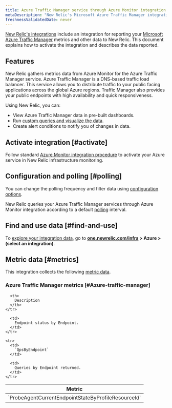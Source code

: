 ```yaml
---
title: Azure Traffic Manager service through Azure Monitor integration
metaDescription: "New Relic's Microsoft Azure Traffic Manager integration: what data it reports and how to enable it."
freshnessValidatedDate: never
---
```


[New Relic's integrations](/docs/infrastructure/integrations-getting-started/getting-started/introduction-infrastructure-integrations) include an integration for reporting your [Microsoft Azure Traffic Manager](https://learn.microsoft.com/en-us/azure/traffic-manager) metrics and other data to New Relic. This document explains how to activate the integration and describes the data reported.

## Features

New Relic gathers metrics data from Azure Monitor for the Azure Traffic Manager service. Azure Traffic Manager is a DNS-based traffic load balancer. This service allows you to distribute traffic to your public facing applications across the global Azure regions. Traffic Manager also provides your public endpoints with high availability and quick responsiveness.

Using New Relic, you can:

* View Azure Traffic Manager data in pre-built dashboards.
* Run [custom queries and visualize the data](/docs/infrastructure/integrations-getting-started/getting-started/use-integration-data-new-relic-insights).
* Create alert conditions to notify you of changes in data.

## Activate integration [#activate]

Follow standard [Azure Monitor integration procedure](/docs/infrastructure/microsoft-azure-integrations/azure-integrations-list/azure-monitor) to activate your Azure service in New Relic infrastructure monitoring.

## Configuration and polling [#polling]

You can change the polling frequency and filter data using [configuration options](/docs/infrastructure/microsoft-azure-integrations/azure-integrations-list/azure-monitor/#settings).

New Relic queries your Azure Traffic Manager services through Azure Monitor integration according to a default [polling](/docs/infrastructure/microsoft-azure-integrations/azure-integrations-list/azure-monitor/#settings) interval.

## Find and use data [#find-and-use]

To [explore your integration data](/docs/infrastructure/integrations/find-use-infrastructure-integration-data), go to <DoNotTranslate>**[one.newrelic.com/infra](https://one.newrelic.com/infra) > Azure > (select an integration)**</DoNotTranslate>.

## Metric data [#metrics]

This integration collects the following [metric data](/docs/infrastructure/integrations-getting-started/getting-started/understand-integration-data-data-types#metric).

### Azure Traffic Manager metrics [#Azure-traffic-manager]

<table>
  <thead>
    <tr>
      <th style={{ width: "300px" }}>
        Metric
      </th>

      <th>
        Description
      </th>
    </tr>
  </thead>

  <tbody>
    <tr>
      <td>
        `ProbeAgentCurrentEndpointStateByProfileResourceId`
      </td>

      <td>
        Endpoint status by Endpoint.
      </td>
    </tr>

    <tr>
      <td>
        `QpsByEndpoint`
      </td>

      <td>
        Queries by Endpoint returned.
      </td>
    </tr>
  </tbody>
</table>
